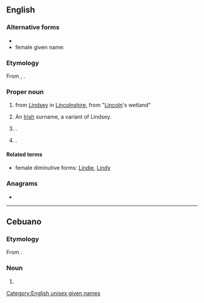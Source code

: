 ==English==

===Alternative forms===
* {{alter|en|Lindsey}}
* female given name: {{alter|en|Lyndsey}}

===Etymology===
From {{inh|en|ang|Lindesēġe}}, {{m|ang|Lindesīġe|t=marshlands of Lincoln|lit=Lindum island}}.

===Proper noun===
{{en-proper noun}}

# {{surname|en|[[Scottish]] [[habitational]]|from=Old English|dot=}} from [[Lindsey]] in [[Lincolnshire]], from {{etyl|ang|en}} "[[Lincoln]]'s wetland"
# An [[Irish]] surname, a variant of Lindsey.
# {{given name|en|male|from=surnames}}.
# {{given name|en|female|from=surnames|usage=1940s and later}}.

====Related terms====
* female diminutive forms: [[Lindie]], [[Lindy]]

===Anagrams===
* {{anagrams|en|a=adilnsy|Lydians|islandy|sandily}}

[[Category:English unisex given names]]

----

==Cebuano==

===Etymology===
From {{der|ceb|en|Lindsay}}.

===Noun===
{{head|ceb|noun}}

# {{given name|ceb|female|from=English|A=a}}